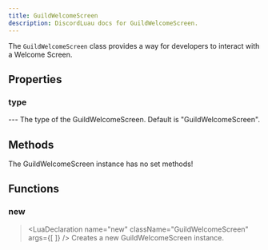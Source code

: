 ```yaml
---
title: GuildWelcomeScreen
description: DiscordLuau docs for GuildWelcomeScreen.
---
```

[//]: # (This file was automatically compiled through the Generator luau code under this repository)
[//]: # (if you want to edit the documentation of discord-luau, please write changes)
[//]: # (to the discord-luau repository itself, we extract the comments from discord-luau and translate)
[//]: # (them into markdown files that Nextra can interpret!)

[//]: # (----- DOCUMENT IMPORTS ----- )


[//]: # (----- DOCUMENT DESCRIPTION ----- )

The `GuildWelcomeScreen` class provides a way for developers to interact with a Welcome Screen.

[//]: # (----- DOCUMENT PROPERTIES ----- )

## Properties

### type

<LuaProperty name="GuildWelcomeScreen.type" type="string" />
---
The type of the GuildWelcomeScreen. Default is "GuildWelcomeScreen".

[//]: # (----- DOCUMENT METHODS ----- )

## Methods

The GuildWelcomeScreen instance has no set methods!

[//]: # (----- DOCUMENT FUNCTIONS ----- )

## Functions

### new

> <LuaDeclaration name="new" className="GuildWelcomeScreen" args={[  ]} />
Creates a new GuildWelcomeScreen instance.

